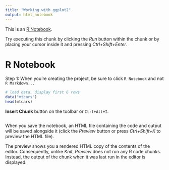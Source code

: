```yaml
---
title: "Working with ggplot2"
output: html_notebook
---
```


This is an [R Notebook](http://rmarkdown.rstudio.com).

Try executing this chunk by clicking the *Run* button within the chunk or by placing your cursor inside it and pressing *Ctrl+Shift+Enter*. 

# R Notebook

Step 1: When you're creating the project, be sure to click `R Notebook` and not `R Markdown...`

```r
# load data, display first 6 rows
data("mtcars")
head(mtcars)
```

**Insert Chunk** button on the toolbar or `Ctrl+Alt+I`.




```python


```

When you save the notebook, an HTML file containing the code and output will be saved alongside it (click the *Preview* button or press *Ctrl+Shift+K* to preview the HTML file).

The preview shows you a rendered HTML copy of the contents of the editor. Consequently, unlike *Knit*, *Preview* does not run any R code chunks. Instead, the output of the chunk when it was last run in the editor is displayed.
